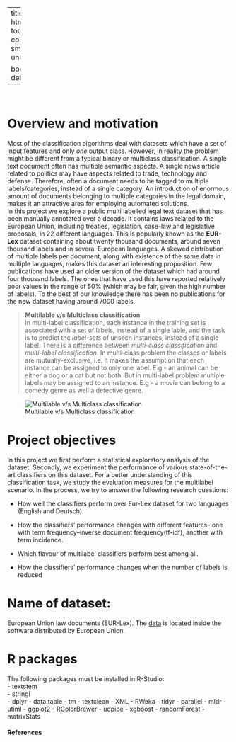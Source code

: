 
---
title: "Home"
output:
  html_document: 
    toc: true
    toc_depth: 4
    toc_float: 
      collapsed: false
      smooth_scroll: false
    theme: united
    highlight: haddock
    
bookdown::html_document2: default
---


&nbsp;
&nbsp;
&nbsp;  


# Overview and motivation

Most of the classification algorithms deal with datasets which have a set of input features and only *one* output class. However, in reality the problem might be different from a typical binary or multiclass classification. A single text document often has multiple semantic aspects. A single news article related to politics may have aspects related to trade, technology and defense. Therefore, often a document needs to be tagged to multiple labels/categories, instead of a single category. An introduction of enormous amount of documents belonging to multiple categories in the legal domain, makes it an attractive area for employing automated solutions.  
In this project we explore a public multi labelled legal text dataset that has been manually annotated over a decade. It contains laws related to the European Union, including treaties, legislation, case-law and legislative proposals, in 22 different languages. This is popularly known as the **EUR-Lex** dataset containing about twenty thousand documents, around seven thousand labels and in several European languages. A skewed distribution of multiple labels per document, along with existence of the same data in multiple languages, makes this dataset an interesting proposition. Few publications have used an older version of the dataset which had around four thousand labels. The ones that have used this have reported relatively poor values in the range of 50% (which may be fair, given the high number of labels). To the best of our knowledge there has been no publications for the new dataset having around 7000 labels. 

> **Multilable v/s Multiclass classification**  
In multi-label classification, each instance in the training set is associated with a set of labels, instead of a single lable, and the task is to predict the *label-sets* of unseen instances, instead of a single label. There is a difference between *multi-class classification* and *multi-label classification*. In multi-class problem the classes or labels are mutually-exclusive, i.e. it makes the assumption that each instance can be assigned to only one label. E.g - an animal can be either a dog or a cat but not both. But in multi-label problem multiple labels may be assigned to an instance. E.g - a movie can belong to a comedy genre as well a detective genre.


![Multilable v/s Multiclass classification](Figs/multiclass-label.png)

# Project objectives
In this project we first perform a statistical exploratory analysis of the dataset. Secondly, we experiment the performance of various state-of-the-art classifiers on this dataset. For a better understanding of this classification task, we study the evaluation measures for the multilabel scenario.
In the process, we try to answer the following research questions:  
  
* How well the classifiers perform over Eur-Lex dataset for two languages (English and Deutsch).  
* How the classifiers' performance changes with different features- one with term frequency–inverse document frequency(tf-idf), another with term incidence.  

* Which flavour of multilabel classifiers perform best among all.

* How the classifiers' performance changes when the number of labels is reduced


# Name of dataset:
European Union law documents (EUR-Lex).
The [data](https://ec.europa.eu/jrc/en/language-technologies/jrc-eurovoc-indexer#Download%20JEX) is located inside the software distributed by European Union.

# R packages

The following packages must be installed in R-Studio:  
- textstem  
- stringi  
-   dplyr
-   data.table
-   tm
-   textclean
-   XML
-   RWeka
-   tidyr
-   parallel
-   mldr
-   utiml
-   ggplot2
-   RColorBrewer
-   udpipe
-   xgboost
-   randomForest
-   matrixStats

#### References
